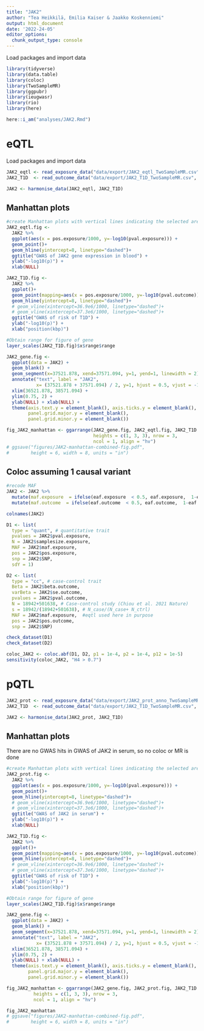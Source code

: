 ---
title: "JAK2"
author: "Tea Heikkilä, Emilia Kaiser & Jaakko Koskenniemi"
output: html_document
date: '2022-24-05'
editor_options: 
  chunk_output_type: console
---

Load packages and import data
```{r}
library(tidyverse)
library(data.table)
library(coloc)
library(TwoSampleMR)
library(ggpubr)
library(ieugwasr)
library(rio)
library(here)

here::i_am("analyses/JAK2.Rmd")

```

# eQTL

Load packages and import data

```{r}
JAK2_eqtl <- read_exposure_data("data/export/JAK2_eqtl_TwoSampleMR.csv", sep=",")
JAK2_T1D  <- read_outcome_data("data/export/JAK2_T1D_TwoSampleMR.csv", sep=",")

JAK2 <- harmonise_data(JAK2_eqtl, JAK2_T1D)

```

## Manhattan plots
```{r}
#create Manhattan plots with vertical lines indicating the selected area (see below 2.4)
JAK2_eqtl.fig <-
  JAK2 %>%
  ggplot(aes(x = pos.exposure/1000, y=-log10(pval.exposure))) +
  geom_point()+
  geom_hline(yintercept=8, linetype="dashed")+
  ggtitle("GWAS of JAK2 gene expression in blood") +
  ylab("-log10(p)") +
  xlab(NULL)

JAK2_T1D.fig <-
  JAK2 %>%
  ggplot()+
  geom_point(mapping=aes(x = pos.exposure/1000, y=-log10(pval.outcome))) +
  geom_hline(yintercept=8, linetype="dashed")+
  # geom_vline(xintercept=36.9e6/1000, linetype="dashed")+
  # geom_vline(xintercept=37.3e6/1000, linetype="dashed")+
  ggtitle("GWAS of risk of T1D") +
  ylab("-log10(p)") +
  xlab("position(kbp)")

#Obtain range for figure of gene
layer_scales(JAK2_T1D.fig)$x$range$range

JAK2_gene.fig <-
  ggplot(data = JAK2) +
  geom_blank() +
  geom_segment(x=37521.878, xend=37571.094, y=1, yend=1, linewidth = 2) +
  annotate("text", label = "JAK2",
           x= (37521.878 + 37571.094) / 2, y=1, hjust = 0.5, vjust = -1) +
  xlim(36521.878, 38571.094) +
  ylim(0.75, 2) +
  ylab(NULL) + xlab(NULL) +
  theme(axis.text.y = element_blank(), axis.ticks.y = element_blank(),
        panel.grid.major.y = element_blank(),
        panel.grid.minor.y = element_blank())

fig_JAK2_manhattan <- ggarrange(JAK2_gene.fig, JAK2_eqtl.fig, JAK2_T1D.fig,
                                heights = c(1, 3, 3), nrow = 3,
                                ncol = 1, align = "hv")
# ggsave("figures/JAK2-manhattan-combined-fig.pdf",
#        height = 6, width = 8, units = "in")
```

## Coloc assuming 1 causal variant
```{r}
#recode MAF
JAK2 <- JAK2 %>%
  mutate(maf.exposure  = ifelse(eaf.exposure  < 0.5, eaf.exposure,  1-eaf.exposure)) %>%
  mutate(maf.outcome  = ifelse(eaf.outcome  < 0.5, eaf.outcome,  1-eaf.outcome))

colnames(JAK2)

D1 <- list(
  type = "quant", # quantitative trait
  pvalues = JAK2$pval.exposure,
  N = JAK2$samplesize.exposure,
  MAF = JAK2$maf.exposure,
  pos = JAK2$pos.exposure,
  snp = JAK2$SNP,
  sdY = 1)

D2 <- list(
  type = "cc", # case-control trait
  Beta = JAK2$beta.outcome,
  varBeta = JAK2$se.outcome,
  pvalues = JAK2$pval.outcome,
  N = 18942+501638, # Case-control study (Chiou et al. 2021 Nature)
  s = 18942/(18942+501638), # N_case/(N_case+ N_ctrl)
  MAF = JAK2$maf.exposure,  #eqtl used here in purpose
  pos = JAK2$pos.outcome,
  snp = JAK2$SNP)

check_dataset(D1)
check_dataset(D2)

coloc_JAK2 <- coloc.abf(D1, D2, p1 = 1e-4, p2 = 1e-4, p12 = 1e-5)
sensitivity(coloc_JAK2, "H4 > 0.7")
```



# pQTL

```{r}

JAK2_prot <- read_exposure_data("data/export/JAK2_prot_anno_TwoSampleMR.csv", sep=",")
JAK2_T1D  <- read_outcome_data("data/export/JAK2_T1D_TwoSampleMR.csv", sep=",")

JAK2 <- harmonise_data(JAK2_prot, JAK2_T1D)
```


## Manhattan plots

There are no GWAS hits in GWAS of JAK2 in serum, so no coloc or MR is done

```{r}
#create Manhattan plots with vertical lines indicating the selected area (see below 2.4)
JAK2_prot.fig <- 
  JAK2 %>%
  ggplot(aes(x = pos.exposure/1000, y=-log10(pval.exposure))) +
  geom_point()+
  geom_hline(yintercept=8, linetype="dashed")+
  # geom_vline(xintercept=36.9e6/1000, linetype="dashed")+
  # geom_vline(xintercept=37.3e6/1000, linetype="dashed")+
  ggtitle("GWAS of JAK2 in serum") +
  ylab("-log10(p)") +
  xlab(NULL)

JAK2_T1D.fig <- 
  JAK2 %>%
  ggplot()+
  geom_point(mapping=aes(x = pos.exposure/1000, y=-log10(pval.outcome))) +
  geom_hline(yintercept=8, linetype="dashed")+
  # geom_vline(xintercept=36.9e6/1000, linetype="dashed")+
  # geom_vline(xintercept=37.3e6/1000, linetype="dashed")+
  ggtitle("GWAS of risk of T1D") +
  ylab("-log10(p)") +
  xlab("position(kbp)")

#Obtain range for figure of gene
layer_scales(JAK2_T1D.fig)$x$range$range

JAK2_gene.fig <- 
  ggplot(data = JAK2) +
  geom_blank() +
  geom_segment(x=37521.878, xend=37571.094, y=1, yend=1, linewidth = 2) +
  annotate("text", label = "JAK2", 
           x= (37521.878 + 37571.094) / 2, y=1, hjust = 0.5, vjust = -1) +
  xlim(36521.878, 38571.094) +
  ylim(0.75, 2) +
  ylab(NULL) + xlab(NULL) +
  theme(axis.text.y = element_blank(), axis.ticks.y = element_blank(), 
        panel.grid.major.y = element_blank(),
        panel.grid.minor.y = element_blank())

fig_JAK2_manhattan <- ggarrange(JAK2_gene.fig, JAK2_prot.fig, JAK2_T1D.fig,
          heights = c(1, 3, 3), nrow = 3,
          ncol = 1, align = "hv")

fig_JAK2_manhattan
# ggsave("figures/JAK2-manhattan-combined-fig.pdf", 
#        height = 6, width = 8, units = "in")
```
